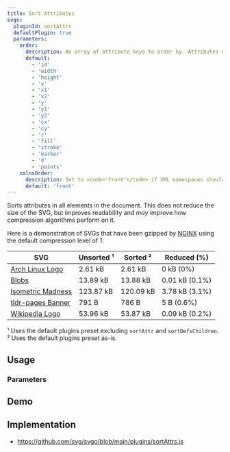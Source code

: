 ```yaml
---
title: Sort Attributes
svgo:
  pluginId: sortAttrs
  defaultPlugin: true
  parameters:
    order:
      description: An array of attribute keys to order by. Attributes not found in the array are sorted alphabetically.
      default:
        - 'id'
        - 'width'
        - 'height'
        - 'x'
        - 'x1'
        - 'x2'
        - 'y'
        - 'y1'
        - 'y2'
        - 'cx'
        - 'cy'
        - 'r'
        - 'fill'
        - 'stroke'
        - 'marker'
        - 'd'
        - 'points'
    xmlnsOrder:
      description: Set to <code>'front'</code> if XML namespaces should be placed infront of all other attributes.
      default: 'front'
---
```


Sorts attributes in all elements in the document. This does not reduce the size of the SVG, but improves readability and _may_ improve how compression algorithms perform on it.

Here is a demonstration of SVGs that have been gzipped by [NGINX](https://nginx.org/en/docs/http/ngx_http_gzip_module.html) using the default compression level of 1.

| SVG                                                                                           | Unsorted ¹ | Sorted ²  | Reduced (%)    |
| --------------------------------------------------------------------------------------------- | ---------- | --------- | -------------- |
| [Arch Linux Logo](https://archlinux.org/art/)                                                 | 2.61 kB    | 2.61 kB   | 0 kB (0%)      |
| [Blobs](https://gitlab.gnome.org/GNOME/gnome-backgrounds/-/blob/main/backgrounds/blobs-d.svg) | 13.89 kB   | 13.88 kB  | 0.01 kB (0.1%) |
| [Isometric Madness](https://inkscape.org/~Denis_Kuznetsky/%E2%98%85isometric-madness)         | 123.87 kB  | 120.09 kB | 3.78 kB (3.1%) |
| [tldr-pages Banner](https://github.com/tldr-pages/tldr/blob/main/images/banner.svg)           | 791 B      | 786 B     | 5 B (0.6%)     |
| [Wikipedia Logo](https://en.wikipedia.org/wiki/File:Wikipedia-logo-v2.svg)                    | 53.96 kB   | 53.87 kB  | 0.09 kB (0.2%) |

¹ Uses the default plugins preset excluding `sortAttr` and `sortDefsChildren`.  
² Uses the default plugins preset as-is.

## Usage

<PluginUsage />

### Parameters

<PluginParams />

## Demo

<PluginDemo />

## Implementation

- https://github.com/svg/svgo/blob/main/plugins/sortAttrs.js
